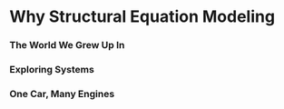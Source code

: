 # Why Structural Equation Modeling

### The World We Grew Up In

### Exploring Systems

### One Car, Many Engines